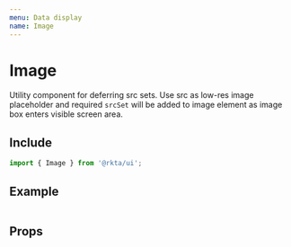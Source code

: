 ```yaml
---
menu: Data display
name: Image
---
```



# Image

Utility component for deferring src sets. Use src as low-res image placeholder 
and required `srcSet` will be added to image element as image box enters visible screen area.

## Include
```javascript
import { Image } from '@rkta/ui';
```

## Example

<Playground>
  <div style={{ padding: `24px` }}>
    <Image
      alt=""
      src="https://encrypted-tbn0.gstatic.com/images?q=tbn%3AANd9GcR5Te3uRmIwOkhgRmYWMTEwpPI0uRR6Cf-7feBM17sygo12c-uf"
      srcSet="https://www.stockphotosecrets.com/wp-content/uploads/2018/09/Distracted-BF-Meme-840x495.jpg"
      css={{ width: '50%', height: 400, margin: 'auto', display: 'block' }}
    />
  </div>
</Playground>

## Props

<Props of={Image} />
